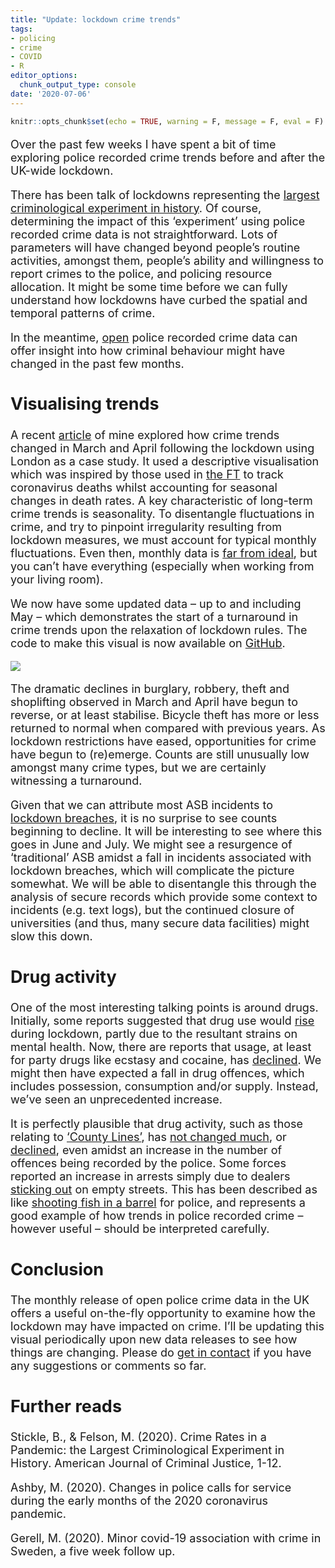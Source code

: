 ```yaml
---
title: "Update: lockdown crime trends"
tags:
- policing
- crime
- COVID
- R
editor_options: 
  chunk_output_type: console
date: '2020-07-06'
---
```


```r
knitr::opts_chunk$set(echo = TRUE, warning = F, message = F, eval = F)
```

<font size=4.9>

Over the past few weeks I have spent a bit of time exploring police recorded crime trends before and after the UK-wide lockdown.

There has been talk of lockdowns representing the [largest criminological experiment in history](https://link.springer.com/article/10.1007/s12103-020-09546-0). Of course, determining the impact of this 'experiment' using police recorded crime data is not straightforward. Lots of parameters will have changed beyond people's routine activities, amongst them, people's ability and willingness to report crimes to the police, and policing resource allocation. It might be some time before we can fully understand how lockdowns have curbed the spatial and temporal patterns of crime.

In the meantime, [open](https://data.police.uk/) police recorded crime data can offer insight into how criminal behaviour might have changed in the past few months. 

## Visualising trends

A recent [article](https://theconversation.com/lockdown-crime-trends-why-antisocial-behaviour-is-up-140479) of mine explored how crime trends changed in March and April following the lockdown using London as a case study. It used a descriptive visualisation which was inspired by those used in [the FT](https://www.ft.com/content/a26fbf7e-48f8-11ea-aeb3-955839e06441) to track coronavirus deaths whilst accounting for seasonal changes in death rates. A key characteristic of long-term crime trends is seasonality. To disentangle fluctuations in crime, and try to pinpoint irregularity resulting from lockdown measures, we must account for typical monthly fluctuations. Even then, monthly data is [far from ideal](https://the-sra.org.uk/SRA/Blog/whyyoucantidentifychangesincrimebycomparingthismonthtolastmonth.aspx), but you can't have everything (especially when working from your living room).

We now have some updated data -- up to and including May -- which demonstrates the start of a turnaround in crime trends upon the relaxation of lockdown rules. The code to make this visual is now available on [GitHub](https://github.com/langtonhugh/crime_covid_visual).

![](/img/full_met.png)

The dramatic declines in burglary, robbery, theft and shoplifting observed in March and April have begun to reverse, or at least stabilise. Bicycle theft has more or less returned to normal when compared with previous years. As lockdown restrictions have eased, opportunities for crime have begun to (re)emerge. Counts are still unusually low amongst many crime types, but we are certainly witnessing a turnaround.

Given that we can attribute most ASB incidents to [lockdown breaches](https://www.bbc.co.uk/news/uk-52298016), it is no surprise to see counts beginning to decline. It will be interesting to see where this goes in June and July. We might see a resurgence of 'traditional' ASB amidst a fall in incidents associated with lockdown breaches, which will complicate the picture somewhat. We will be able to disentangle this through the analysis of secure records which provide some context to incidents (e.g. text logs), but the continued closure of universities (and thus, many secure data facilities) might slow this down.

## Drug activity

One of the most interesting talking points is around drugs. Initially, some reports suggested that drug use would [rise](https://www.theguardian.com/society/2020/may/03/coronavirus-crisis-could-increase-users-drug-habits-report) during lockdown, partly due to the resultant strains on mental health. Now, there are reports that usage, at least for party drugs like ecstasy and cocaine, has [declined](https://www.theguardian.com/society/2020/jun/29/fall-in-use-of-party-drugs-as-more-britons-turn-to-alcohol-in-lockdown). We might then have expected a fall in drug offences, which includes possession, consumption and/or supply. Instead, we've seen an unprecedented increase.

It is perfectly plausible that drug activity, such as those relating to ['County Lines'](https://www.nationalcrimeagency.gov.uk/what-we-do/crime-threats/drug-trafficking/county-lines), has [not changed much](https://www.theguardian.com/uk-news/2020/apr/13/gangs-still-forcing-children-into-county-lines-drug-trafficking-police-covid-19-lockdown), or [declined](https://shoc.rusi.org/informer/part-2-how-covid-19-affecting-county-lines), even amidst an increase in the number of offences being recorded by the police. Some forces reported an increase in arrests simply due to dealers [sticking out](https://www.bbc.co.uk/news/uk-england-sussex-52344249) on empty streets. This has been described as like [shooting fish in a barrel](https://twitter.com/gmhales/status/1249962083631980549) for police, and represents a good example of how trends in police recorded crime -- however useful -- should be interpreted carefully.

## Conclusion

The monthly release of open police crime data in the UK offers a useful on-the-fly opportunity to examine how the lockdown may have impacted on crime. I'll be updating this visual periodically upon new data releases to see how things are changing. Please do [get in contact](https://www.samlangton.info/#contact) if you have any suggestions or comments so far.

## Further reads

Stickle, B., & Felson, M. (2020). Crime Rates in a Pandemic: the Largest Criminological Experiment in History. American Journal of Criminal Justice, 1-12.

Ashby, M. (2020). Changes in police calls for service during the early months of the 2020 coronavirus pandemic.

Gerell, M. (2020). Minor covid-19 association with crime in Sweden, a five week follow up.
